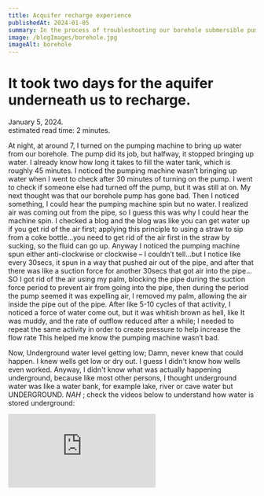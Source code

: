 ```yaml
---
title: Acquifer recharge experience
publishedAt: 2024-01-05
summary: In the process of troubleshooting our borehole submersible pump, to know if its gone bad, I learnt how underground water is stored. Holy Moly!!
image: /blogImages/borehole.jpg
imageAlt: borehole
---
```


# It took two days for the aquifer underneath us to recharge.

<div className="text-gray-500 pb-2 border-b-2 border-solid border-gray-500 w-full flex flex-col lg:flex-row justify-between">
  <div>January 5, 2024.</div>
  <div>estimated read time: 2 minutes.</div>
</div>

<div className="flex justify-center pb-5 w-full">
  <div className="relative flex h-[150px] -top-3 sm:h-[180px] w-[calc(100%-50px)] sm:w-[400px] ">
    <BlogHeaderImage src="/blogImages/borehole.jpg" alt="borehole" />
  </div>
</div>

At night, at around 7, I turned on the pumping machine to bring up water from our borehole.
The pump did its job, but halfway, it stopped bringing up water.
I already know how long it takes to fill the water tank, which is roughly 45 minutes.
I noticed the pumping machine wasn’t bringing up water when I went to check after 30 minutes of turning on the pump.
I went to check if someone else had turned off the pump, but it was still at on.
My next thought was that our borehole pump has gone bad.
Then I noticed something, I could hear the pumping machine spin but no water.
I realized air was coming out from the pipe, so I guess this was why I could hear the machine spin.
I checked a blog and the blog was like you can get water up if you get rid of the air first;
applying this principle to using a straw to sip from a coke bottle…you need to get rid of the air first
in the straw by sucking, so the fluid can go up.
Anyway I noticed the pumping machine spun either anti-clockwise or clockwise –
I couldn’t tell…but I notice like every 30secs, it spun in a way that pushed air out of the pipe,
and after that there was like a suction force for another 30secs that got air into the pipe…
SO I got rid of the air using my palm,
blocking the pipe during the suction force period to prevent air from going into the pipe,
then during the period the pump seemed it was expelling air, I removed my palm,
allowing the air inside the pipe out of the pipe. After like 5-10 cycles of that activity,
I noticed a force of water come out, but it was whitish brown as hell, like It was muddy,
and the rate of outflow reduced after a while; I needed to repeat the same activity in order
to create pressure to help increase the flow rate <span className="text-blue-700 dark:text-green-400 font-bold">This helped me know the pumping machine wasn’t bad.</span>

Now, Underground water level getting low; Damn, never knew that could happen. I
knew wells get low or dry out. I guess I didn't know how wells even worked. Anyway, I didn't know what was actually happening
underground, because like most other persons, I thought underground water was
like a water bank, for example lake, river or cave water but UNDERGROUND. _NAH_ ; check the
videos below to understand how water is stored underground:

<div className="flex flex-col w-full justify-center">
  <iframe
    className="video w-full px-5 sm:h-[15rem]"
    src="https://www.youtube.com/embed/g7R0yLX0V9E?si=Bihcsu8ChatMHa1y"
    title="YouTube video player"
    frameBorder="0"
    allow="accelerometer; clipboard-write; encrypted-media; gyroscope; picture-in-picture; web-share"
    allowFullScreen
  />
  <div className="text-gray-700 w-full text-center">
    Video: A guy experimenting on how underground water flow under ground.
  </div>
</div>
<br />
<div className="flex flex-col w-full justify-center">

  <iframe
    className="video w-full px-5 sm:h-[15rem]"
    src="https://www.youtube.com/embed/bG19b06NG_w?si=HtSQY2aNpmqMhALh"
    title="YouTube video player"
    frameBorder="0"
    allow="accelerometer; clipboard-write; encrypted-media; gyroscope; picture-in-picture; web-share"
    allowFullScreen
  />  
  <div className="text-gray-700 w-[100%] text-center">
    Video: contains.fjdkddddddddddd
  </div>
</div>

Yeah, so anyway, I didn’t want the pumping machine to get all muddy and overall
get overheated due to pressure I was putting it on. **So all I had to do was
wait till the acquifer we were on got recharged.**
